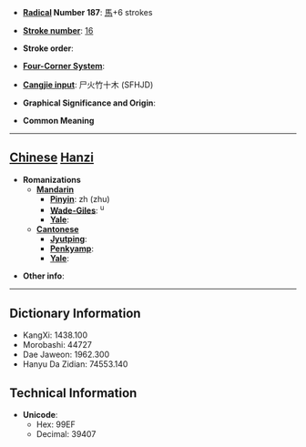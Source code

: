 * '''[[Wiktionary:Chinese radical index| Radical]] Number 187''': [[Wiktionary:Chinese radical index 馬|馬]]+6 strokes

* '''[[Wiktionary:Chinese total strokes index|Stroke number]]''': [[Wiktionary:Chinese total strokes index 16|16]]

* '''Stroke order''': 

* '''[[Wiktionary:Chinese four corner index|Four-Corner System]]''': 

* '''[[Wiktionary:Chinese Cangjie index|Cangjie input]]''': 尸火竹十木 (SFHJD)

* '''Graphical Significance and Origin''': 

* '''Common Meaning'''

----

== [[Chinese]] [[Hanzi]] ==

* '''Romanizations'''
** '''[[Mandarin]]'''
*** '''[[Pinyin]]''': zh (zhu)
*** '''[[Wade-Giles]]''': <sup>u</sup>
*** '''[[Yale]]''': 
** '''[[Cantonese]]'''
*** '''[[Jyutping]]''':
*** '''[[Penkyamp]]''': 
*** '''[[Yale]]''': 

* '''Other info''': 

----

== Dictionary Information ==

* KangXi: 1438.100
* Morobashi: 44727
* Dae Jaweon: 1962.300
* Hanyu Da Zidian: 74553.140

== Technical Information ==

* '''Unicode''':
** Hex: 99EF
** Decimal: 39407